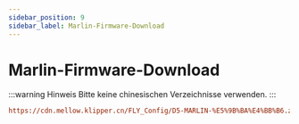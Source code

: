 ```yaml
---
sidebar_position: 9
sidebar_label: Marlin-Firmware-Download
---
```


# Marlin-Firmware-Download

:::warning Hinweis
Bitte keine chinesischen Verzeichnisse verwenden.
:::

```cfg
https://cdn.mellow.klipper.cn/FLY_Config/D5-MARLIN-%E5%9B%BA%E4%BB%B6.zip
```
